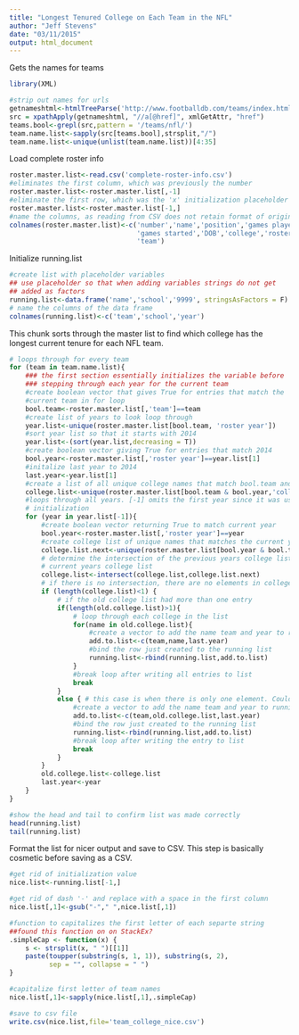 ```yaml
---
title: "Longest Tenured College on Each Team in the NFL"
author: "Jeff Stevens"
date: "03/11/2015"
output: html_document
---
```




Gets the names for teams
```r
library(XML)

#strip out names for urls
getnameshtml<-htmlTreeParse('http://www.footballdb.com/teams/index.html',useInternalNodes = T)
src = xpathApply(getnameshtml, "//a[@href]", xmlGetAttr, "href")
teams.bool<-grepl(src,pattern = '/teams/nfl/')
team.name.list<-sapply(src[teams.bool],strsplit,"/")
team.name.list<-unique(unlist(team.name.list))[4:35]
```

Load complete roster info
```r
roster.master.list<-read.csv('complete-roster-info.csv')
#eliminates the first column, which was previously the number
roster.master.list<-roster.master.list[,-1]
#eliminate the first row, which was the 'x' initialization placeholder
roster.master.list<-roster.master.list[-1,]
#name the columns, as reading from CSV does not retain format of original col names
colnames(roster.master.list)<-c('number','name','position','games played',
                                'games started','DOB','college','roster year',
                                'team')
```

    


Initialize running.list
```r
#create list with placeholder variables
## use placeholder so that when adding variables strings do not get 
## added as factors
running.list<-data.frame('name','school','9999', stringsAsFactors = F)
# name the columns of the data frame
colnames(running.list)<-c('team','school','year')
```

This chunk sorts through the master list to find which college has the longest
current tenure for each NFL team.
```r

# loops through for every team
for (team in team.name.list){
    ### the first section essentially initializes the variable before
    ### stepping through each year for the current team
    #create boolean vector that gives True for entries that match the
    #current team in for loop
    bool.team<-roster.master.list[,'team']==team 
    #create list of years to look loop through 
    year.list<-unique(roster.master.list[bool.team, 'roster year'])
    #sort year list so that it starts with 2014
    year.list<-(sort(year.list,decreasing = T))
    #create boolean vector giving True for entries that match 2014
    bool.year<-roster.master.list[,'roster year']==year.list[1]
    #initalize last year to 2014
    last.year<-year.list[1]
    #create a list of all unique college names that match bool.team and bool.year
    college.list<-unique(roster.master.list[bool.team & bool.year,'college'])
    #loops through all years. [-1] omits the first year since it was used for 
    # initialization
    for (year in year.list[-1]){
        #create boolean vector returning True to match current year
        bool.year<-roster.master.list[,'roster year']==year
        #create college list of unique names that matches the current year and team
        college.list.next<-unique(roster.master.list[bool.year & bool.team,'college'])
        # determine the intersection of the previous years college list to the 
        # current years college list
        college.list<-intersect(college.list,college.list.next)
        # if there is no intersection, there are no elements in college.list
        if (length(college.list)<1) {
            # if the old college list had more than one entry
            if(length(old.college.list)>1){
                # loop through each college in the list
                for(name in old.college.list){
                    #create a vector to add the name team and year to running list
                    add.to.list<-c(team,name,last.year)
                    #bind the row just created to the running list
                    running.list<-rbind(running.list,add.to.list)
                }
                #break loop after writing all entries to list
                break
            }
            else { # this case is when there is only one element. Could get rid of this?
                #create a vector to add the name team and year to running list
                add.to.list<-c(team,old.college.list,last.year)
                #bind the row just created to the running list
                running.list<-rbind(running.list,add.to.list)
                #break loop after writing the entry to list
                break
            }
        }
        old.college.list<-college.list
        last.year<-year
    }
}

#show the head and tail to confirm list was made correctly
head(running.list)
tail(running.list)
```

Format the list for nicer output and save to CSV. This step is basically 
cosmetic before saving as a CSV.
```r
#get rid of initialization value
nice.list<-running.list[-1,]

#get rid of dash '-' and replace with a space in the first column
nice.list[,1]<-gsub("-"," ",nice.list[,1])

#function to capitalizes the first letter of each separte string
##found this function on on StackEx?
.simpleCap <- function(x) {
    s <- strsplit(x, " ")[[1]]
    paste(toupper(substring(s, 1, 1)), substring(s, 2),
          sep = "", collapse = " ")
}

#capitalize first letter of team names
nice.list[,1]<-sapply(nice.list[,1],.simpleCap)

#save to csv file
write.csv(nice.list,file='team_college_nice.csv')
```


